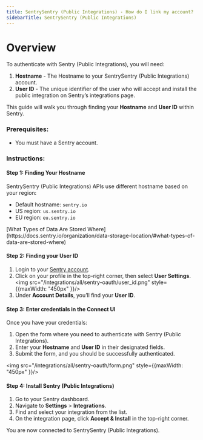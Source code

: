 ```yaml
---
title: SentrySentry (Public Integrations) - How do I link my account?
sidebarTitle: SentrySentry (Public Integrations)
---
```


# Overview

To authenticate with Sentry (Public Integrations), you will need:
1. **Hostname** - The Hostname to your SentrySentry (Public Integrations) account.
2. **User ID** - The unique identifier of the user who will accept and install the public integration on Sentry’s integrations page.

This guide will walk you through finding your **Hostname** and **User ID** within Sentry.

### Prerequisites:

- You must have a Sentry account.

### Instructions:

#### Step 1: Finding Your Hostname
SentrySentry (Public Integrations) APIs use different hostname based on your region:
- Default hostname: `sentry.io`
- US region: `us.sentry.io`
- EU region: `eu.sentry.io`

<Note>
[What Types of Data Are Stored Where](https://docs.sentry.io/organization/data-storage-location/#what-types-of-data-are-stored-where)
</Note>

#### Step 2: Finding your User ID
1. Login to your [Sentry account](https://sentry.io/auth/login/).
2. Click on your profile in the top-right corner, then select **User Settings**.
<img src="/integrations/all/sentry-oauth/user_id.png" style={{maxWidth: "450px" }}/>
3. Under **Account Details**, you’ll find your **User ID**.

#### Step 3: Enter credentials in the Connect UI

Once you have your credentials:
1. Open the form where you need to authenticate with Sentry (Public Integrations).
2. Enter your **Hostname** and **User ID** in their designated fields.
3. Submit the form, and you should be successfully authenticated.

<img src="/integrations/all/sentry-oauth/form.png" style={{maxWidth: "450px" }}/>

#### Step 4: Install Sentry (Public Integrations)
1. Go to your Sentry dashboard.
2. Navigate to **Settings** > **Integrations**.
3. Find and select your integration from the list.
4. On the integration page, click **Accept & Install** in the top-right corner.


You are now connected to SentrySentry (Public Integrations).